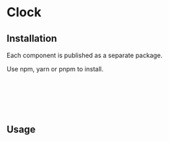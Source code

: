 # Clock



<Meta title="Base/Timer/Introduction" />
<Canvas of={TimerStories.Default} />

## Installation

Each component is published as a separate package.

Use npm, yarn or pnpm to install.

```sh
$ npm install @kitsuyui/react-timer
```

```sh
$ yarn add @kitsuyui/react-timer
```

```sh
$ pnpm add @kitsuyui/react-timer
```

## Usage
